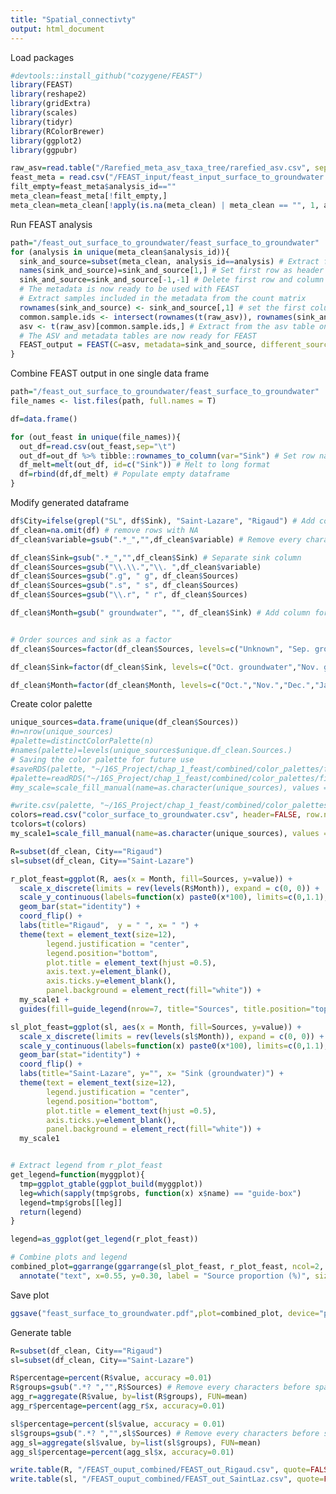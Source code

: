 ```yaml
---
title: "Spatial_connectivty"
output: html_document
---
```


Load packages 
```r
#devtools::install_github("cozygene/FEAST")
library(FEAST)
library(reshape2)
library(gridExtra)
library(scales)
library(tidyr)
library(RColorBrewer)
library(ggplot2)
library(ggpubr)
```

```r
raw_asv=read.table("/Rarefied_meta_asv_taxa_tree/rarefied_asv.csv", sep=",", row.names=1, header=TRUE, check.names=FALSE) 
feast_meta = read.csv("/FEAST_input/feast_input_surface_to_groundwater.csv")
filt_empty=feast_meta$analysis_id==""
meta_clean=feast_meta[!filt_empty,]
meta_clean=meta_clean[!apply(is.na(meta_clean) | meta_clean == "", 1, all),]
```

Run FEAST analysis 
```r
path="/feast_out_surface_to_groundwater/feast_surface_to_groundwater"
for (analysis in unique(meta_clean$analysis_id)){
  sink_and_source=subset(meta_clean, analysis_id==analysis) # Extract from the metadata file the analysis to be done. 
  names(sink_and_source)=sink_and_source[1,] # Set first row as header
  sink_and_source=sink_and_source[-1,-1] # Delete first row and column
  # The metadata is now ready to be used with FEAST
  # Extract samples included in the metadata from the count matrix 
  rownames(sink_and_source) <- sink_and_source[,1] # set the first column containing the sample ID as row names 
  common.sample.ids <- intersect(rownames(t(raw_asv)), rownames(sink_and_source)) # Identify common samples between ASV and metadata
  asv <- t(raw_asv)[common.sample.ids,] # Extract from the asv table only the samples listed in common.sample.ids
  # The ASV and metadata tables are now ready for FEAST 
  FEAST_output = FEAST(C=asv, metadata=sink_and_source, different_sources_flag = 1, dir_path=path, outfile=analysis)
} 
```

Combine FEAST output in one single data frame 
```r
path="/feast_out_surface_to_groundwater/feast_surface_to_groundwater"
file_names <- list.files(path, full.names = T)

df=data.frame()

for (out_feast in unique(file_names)){
  out_df=read.csv(out_feast,sep="\t")
  out_df=out_df %>% tibble::rownames_to_column(var="Sink") # Set row name as first column values
  df_melt=melt(out_df, id=c("Sink")) # Melt to long format
  df=rbind(df,df_melt) # Populate empty dataframe 
} 
```

Modify generated dataframe
```r
df$City=ifelse(grepl("SL", df$Sink), "Saint-Lazare", "Rigaud") # Add column for city 
df_clean=na.omit(df) # remove rows with NA 
df_clean$variable=gsub(".*_","",df_clean$variable) # Remove every characters before underscore

df_clean$Sink=gsub(".*_","",df_clean$Sink) # Separate sink column
df_clean$Sources=gsub("\\.\\.","\\. ",df_clean$variable)
df_clean$Sources=gsub(".g", " g", df_clean$Sources)
df_clean$Sources=gsub(".s", " s", df_clean$Sources)
df_clean$Sources=gsub("\\.r", " r", df_clean$Sources)

df_clean$Month=gsub(" groundwater", "", df_clean$Sink) # Add column for months 


# Order sources and sink as a factor
df_clean$Sources=factor(df_clean$Sources, levels=c("Unknown", "Sep. groundwater","Oct. groundwater","Nov. groundwater","Dec. groundwater","Jan. groundwater","Feb. groundwater","Mar. groundwater","Apr. groundwater","May groundwater","June groundwater","July groundwater","Sep. soil","Oct. soil","Nov. soil","Dec. soil","Apr. soil","May soil","June soil","July soil","Nov. snow","Jan. snow","Feb. snow","Mar. snow", "Sep. river", "Oct. river","Nov. river","Dec. river","Jan. river","Apr. river","May river","June river","July river"))

df_clean$Sink=factor(df_clean$Sink, levels=c("Oct. groundwater","Nov. groundwater","Dec. groundwater","Jan. groundwater","Feb. groundwater","Mar. groundwater","Apr. groundwater","May groundwater","June groundwater","July groundwater","Aug. groundwater"))

df_clean$Month=factor(df_clean$Month, levels=c("Oct.","Nov.","Dec.","Jan.","Feb.","Mar.","Apr.","May","June","July","Aug."))
```

Create color palette 
```r
unique_sources=data.frame(unique(df_clean$Sources))
#n=nrow(unique_sources)
#palette=distinctColorPalette(n)
#names(palette)=levels(unique_sources$unique.df_clean.Sources.)
# Saving the color palette for future use 
#saveRDS(palette, "~/16S_Project/chap_1_feast/combined/color_palettes/final_feast_color_palette.rds")
#palette=readRDS("~/16S_Project/chap_1_feast/combined/color_palettes/final_feast_color_palette.rds") # Load color palette
#my_scale=scale_fill_manual(name=as.character(unique_sources), values = palette, na.translate=FALSE, drop=TRUE, limits = force)

#write.csv(palette, "~/16S_Project/chap_1_feast/combined/color_palettes/color_name.csv")
colors=read.csv("color_surface_to_groundwater.csv", header=FALSE, row.names = 1)
tcolors=t(colors)
my_scale1=scale_fill_manual(name=as.character(unique_sources), values = tcolors, na.translate=FALSE, drop=FALSE, limits = force)
```

```r
R=subset(df_clean, City=="Rigaud")
sl=subset(df_clean, City=="Saint-Lazare")

r_plot_feast=ggplot(R, aes(x = Month, fill=Sources, y=value)) + 
  scale_x_discrete(limits = rev(levels(R$Month)), expand = c(0, 0)) +
  scale_y_continuous(labels=function(x) paste0(x*100), limits=c(0,1.1), expand = c(0, 0)) +
  geom_bar(stat="identity") +
  coord_flip() +
  labs(title="Rigaud",  y = " ", x= " ") + 
  theme(text = element_text(size=12),
        legend.justification = "center",
        legend.position="bottom", 
        plot.title = element_text(hjust =0.5),
        axis.text.y=element_blank(), 
        axis.ticks.y=element_blank(), 
        panel.background = element_rect(fill="white")) +
  my_scale1 + 
  guides(fill=guide_legend(nrow=7, title="Sources", title.position="top", title.hjust = 0.55))

sl_plot_feast=ggplot(sl, aes(x = Month, fill=Sources, y=value)) + 
  scale_x_discrete(limits = rev(levels(sl$Month)), expand = c(0, 0)) +
  scale_y_continuous(labels=function(x) paste0(x*100), limits=c(0,1.1), expand = c(0, 0)) +
  geom_bar(stat="identity") +
  coord_flip() +
  labs(title="Saint-Lazare", y="", x= "Sink (groundwater)") + 
  theme(text = element_text(size=12),
        legend.justification = "center",
        legend.position="bottom", 
        plot.title = element_text(hjust =0.5),
        axis.ticks.y=element_blank(),
        panel.background = element_rect(fill="white")) +
  my_scale1 


# Extract legend from r_plot_feast
get_legend=function(myggplot){
  tmp=ggplot_gtable(ggplot_build(myggplot))
  leg=which(sapply(tmp$grobs, function(x) x$name) == "guide-box")
  legend=tmp$grobs[[leg]]
  return(legend)
}

legend=as_ggplot(get_legend(r_plot_feast))

# Combine plots and legend 
combined_plot=ggarrange(ggarrange(sl_plot_feast, r_plot_feast, ncol=2, labels=c("a","b"), legend="none", widths =c(1,0.985)), legend, nrow=2, heights=c(1,0.4)) + 
  annotate("text", x=0.55, y=0.30, label = "Source proportion (%)", size = 4)
``` 
Save plot 
```r
ggsave("feast_surface_to_groundwater.pdf",plot=combined_plot, device="pdf", path="/image/", width=16.5, height = 16.5, units = "cm")
```

Generate table 
```r
R=subset(df_clean, City=="Rigaud")
sl=subset(df_clean, City=="Saint-Lazare")

R$percentage=percent(R$value, accuracy =0.01)
R$groups=gsub(".*? ","",R$Sources) # Remove every characters before space
agg_r=aggregate(R$value, by=list(R$groups), FUN=mean) 
agg_r$percentage=percent(agg_r$x, accuracy=0.01)

sl$percentage=percent(sl$value, accuracy = 0.01)
sl$groups=gsub(".*? ","",sl$Sources) # Remove every characters before space
agg_sl=aggregate(sl$value, by=list(sl$groups), FUN=mean) 
agg_sl$percentage=percent(agg_sl$x, accuracy=0.01)

write.table(R, "/FEAST_ouput_combined/FEAST_out_Rigaud.csv", quote=FALSE, sep=",", row.names = FALSE)
write.table(sl, "/FEAST_ouput_combined/FEAST_out_SaintLaz.csv", quote=FALSE, sep=",", row.names = FALSE)
```

